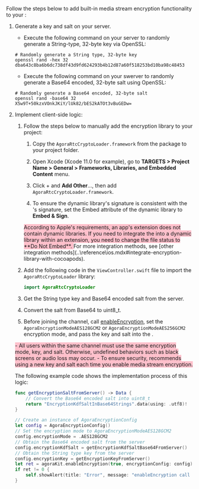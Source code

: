 <PlatformWrapper platform="macos">

Follow the steps below to add built-in media stream encryption functionality to your <Vpl k="CLIENT" /> :

1. Generate a key and salt on your server.

    - Execute the following command on your server to randomly generate a String-type, 32-byte key via OpenSSL:
    ```shell
    # Randomly generate a String type, 32-byte key
    openssl rand -hex 32
    dba643c8ba6b6dc738df43d9fd624293b4b12d87a60f518253bd10ba98c48453
    ```
    - Execute the following command on your swerver to randomly generate a Base64 encoded, 32-byte salt using OpenSSL:
    ```shell
    # Randomly generate a Base64 encoded, 32-byte salt
    openssl rand -base64 32
    X5w9T+50kzxVOnkJKiY/lUk82/bES2kATOt3vBuGEDw=
    ```
1. Implement client-side logic:
    1. Follow the steps below to manually add the encryption library to your project:
        1. Copy the `AgoraRtcCryptoLoader.framework` from the <Vg k="COMPANY" /> <Vpd k="SDK"/> package to your project folder.

        1. Open Xcode (Xcode 11.0 for example), go to **TARGETS > Project Name > General > Frameworks, Libraries, and Embedded Content** menu.

        1. Click + and **Add Other**..., then add `AgoraRtcCryptoLoader.framework`.

        1. To ensure the dynamic library's signature is consistent with the <Vpl k="CLIENT" />'s signature, set the Embed attribute of the dynamic library to **Embed & Sign**.

        <Admonition type="caution" title="note" style="background-color:pink">
        According to Apple's requirements, an app's extension does not contain dynamic libraries. If you need to integrate the <Vpd k="SDK"/> into a dynamic library within an extension, you need to change the file status to **Do Not Embed**.
        </Admonition>
        <Admonition title="Information" type="info">
        For more integration methods, see [other integration methods](..\reference\ios.mdx#integrate-encryption-library-with-cocoapods).
        </Admonition>

    1. Add the following code in the `ViewController.swift` file to import the `AgoraRtcCryptoLoader` library:
        ```swift
        import AgoraRtcCryptoLoader
        ```
    1. Get the String type key and Base64 encoded salt from the server.

    1. Convert the salt from Base64 to uint8_t.

    1. Before joining the channel, call [enableEncryption](https://api-ref.agora.io/en/video-sdk/macos/4.x/documentation/agorartckit/agorartcenginekit/enableencryption(_:encryptionconfig:)), set the `AgoraEncryptionModeAES128GCM2` or `AgoraEncryptionModeAES256GCM2` encryption mode, and pass the key and salt into the <Vpd k="SDK"/>.

    <Admonition type="caution" title="note" style="background-color:pink">
    - All users within the same channel must use the same encryption mode, key, and salt. Otherwise, undefined behaviors such as black screens or audio loss may occur.
    - To ensure security, <Vg k="COMPANY" /> recommends using a new key and salt each time you enable media stream encryption.
    </Admonition>

    The following example code shows the implementation process of this logic:
    ```swift
    func getEncryptionSaltFromServer() -> Data {
        // Convert the Base64 encoded salt into uint8_t
        return "EncryptionKdfSaltInBase64Strings".data(using: .utf8)!
    }

    // Create an instance of AgoraEncryptionConfig
    let config = AgoraEncryptionConfig()
    // Set the encryption mode to AgoraEncryptionModeAES128GCM2
    config.encryptionMode = .AES128GCM2
    // Obtain the Base64 encoded salt from the server
    config.encryptionKdfSalt = getEncryptionKdfSaltBase64FromServer()
    // Obtain the String type key from the server
    config.encryptionKey = getEncryptionKeyFromServer()
    let ret = agoraKit.enableEncryption(true, encryptionConfig: config)
    if ret != 0 {
        self.showAlert(title: "Error", message: "enableEncryption call failed: \(ret), please check your params")
    }
    ```

</PlatformWrapper>